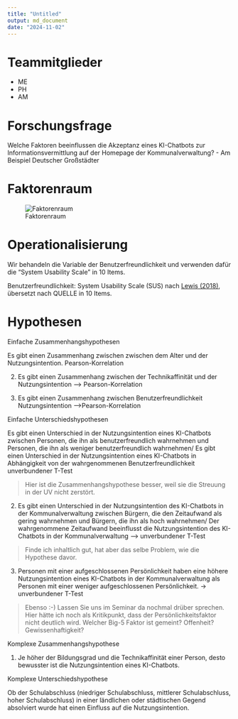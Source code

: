 ```yaml
---
title: "Untitled"
output: md_document
date: "2024-11-02"
---
```

# Teammitglieder
* ME
* PH
* AM

# Forschungsfrage 
Welche Faktoren beeinflussen die Akzeptanz eines KI-Chatbots zur Informationsvermittlung auf der Homepage der Kommunalverwaltung? - Am Beispiel Deutscher Großstädter


# Faktorenraum
![Faktorenraum](readme_files/FaktorenraumNEU.drawio.png)


# Operationalisierung

Wir behandeln die Variable der Benutzerfreundlichkeit und verwenden dafür die "System Usability Scale" in 10 Items.

Benutzerfreundlichkeit: System Usability Scale (SUS) nach [Lewis (2018)](https://doi.org/10.1080/10447318.2018.1455307 "Lewis, J. R. (2018). The System Usability Scale: Past, Present, and Future. International Journal of Human-Computer Interaction, 34(7), 577–590. https://doi.org/10.1080/10447318.2018.1455307"), übersetzt nach QUELLE in 10 Items.

# Hypothesen 

Einfache Zusammenhangshypothesen

Es gibt einen Zusammenhang zwischen zwischen dem Alter und der Nutzungsintention.
Pearson-Korrelation 

2. Es gibt einen Zusammenhang zwischen der Technikaffinität und der Nutzungsintention
—> Pearson-Korrelation

3. Es gibt einen Zusammenhang zwischen Benutzerfreundlichkeit Nutzungsintention
—>Pearson-Korrelation 


Einfache Unterschiedshypothesen

Es gibt einen Unterschied in der Nutzungsintention eines KI-Chatbots zwischen Personen, die ihn als benutzerfreundlich wahrnehmen und Personen, die ihn als weniger benutzerfreundlich wahrnehmen/ Es gibt einen Unterschied in der Nutzungsintention eines KI-Chatbots in Abhängigkeit von der wahrgenommenen Benutzerfreundlichkeit
unverbundener T-Test 

> Hier ist die Zusammenhangshypothese besser, weil sie die Streuung in der UV nicht zerstört. 

2. Es gibt einen Unterschied in der Nutzungsintention des KI-Chatbots in der Kommunalverwaltung zwischen Bürgern, die den Zeitaufwand als gering wahrnehmen und Bürgern, die ihn als hoch wahrnehmen/ Der wahrgenommene Zeitaufwand beeinflusst die Nutzungsintention des KI-Chatbots in der Kommunalverwaltung 
—> unverbundener T-Test

> Finde ich inhaltlich gut, hat aber das selbe Problem, wie die Hypothese davor. 

3. Personen mit einer aufgeschlossenen Persönlichkeit haben eine höhere Nutzungsintention eines KI-Chatbots in der Kommunalverwaltung als Personen mit einer weniger aufgeschlossenen Persönlichkeit. 
-> unverbundener T-Test 

> Ebenso :-) Lassen Sie uns im Seminar da nochmal drüber sprechen. Hier hätte ich noch als Kritikpunkt, dass der Persönlichkeitsfaktor nicht deutlich wird. Welcher Big-5 Faktor ist gemeint? Offenheit? Gewissenhaftigkeit? 

Komplexe Zusammenhangshypothese

1. Je höher der Bildungsgrad und die Technikaffinität einer Person, desto bewusster ist die Nutzungsintention eines KI-Chatbots.


Komplexe Unterschiedshypothese

Ob der Schulabschluss (niedriger Schulabschluss, mittlerer Schulabschluss, hoher Schulabschluss) in einer ländlichen oder städtischen Gegend absolviert wurde hat einen Einfluss auf die Nutzungsintention.

